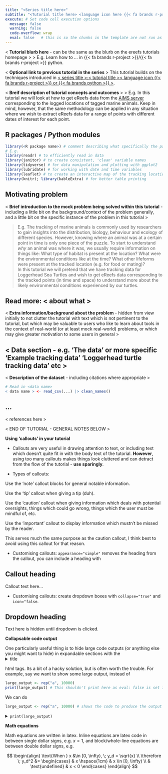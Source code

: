 ---
title: "<Series title here>"
subtitle: "<Tutorial title here> <language icon here {{< fa brands r-project >}} or {{< fa brands python >}} >"
execute: # Set code cell execution options
  message: false
  warning: false
  code-overflow: wrap
  eval: false   # this is so the chunks in the template are not run as they contain pseudocode explaining what goes where - get rid of this when you start working on a specific tutorial
---

:::{.tutorial-description}
< **Tutorial blurb here** - can be the same as the blurb on the ereefs tutorials homepage >
> E.g. Learn how to ... in {{< fa brands r-project >}}/{{< fa brands r-project >}} python.
:::

:::{.callout-note appearance="simple"}
< **Optional link to previous tutorial in the series** > 
This tutorial builds on the techniques introduced in [< series title >:< tutorial title >< language icon {{< fa brands r-project >}} or {{< fa brands python >}} >](< relative link to .qmd file of previous tutorial >).
:::

< **Breif description of tutorial concepts and outcomes** >
> E.g. In this tutorial we will look at how to get eReefs data from the [AIMS server](http://thredds.ereefs.aims.gov.au/thredds/catalog.html) corresponding to the logged locations of tagged marine animals. Keep in mind, however, that the same methodology can be applied in any situation where we wish to extract eReefs data for a range of points with different dates of interest for each point. 

## R packages / Python modules
```{r RPackages}
library(<R package name>) # comment describing what specifically the package is used for in this tutorial
# E.g. 
library(readr) # to efficiently read in data
library(janitor) # to create consistent, 'clean' variable names
library(tidyverse) # for data manipulation and plotting with ggplot2
library(lubridate) # for working with date and time variables 
library(leaflet) # to create an interactive map of the tracking locations
library(knitr); library(kableExtra) # for better table printing
```

## Motivating problem

< **Brief introduction to the mock problem being solved within this tutorial** - including a little bit on the background/context of the problem generally, and a little bit on the specific instance of the problem in this tutorial >

> E.g. The tracking of marine animals is commonly used by researchers to gain insights into the distribution, biology, behaviour and ecology of different species. However, knowing where an animal was at a certain point in time is only one piece of the puzzle. To start to understand *why* an animal was where it was, we usually require information on things like: What type of habitat is present at the location? What were the environmental conditions like at the time? What other lifeforms were present at the tracked location (e.g. for food or mating)? <br> In this tutorial we will pretend that we have tracking data for Loggerhead Sea Turtles and wish to get eReefs data corresponding to the tracked points (in time and space) to understand more about the likely environmental conditions experienced by our turtles. 

:::{.callout-note collapse="true" icon="false"}

# Read more: < about what >

< **Extra information/background about the problem** - hidden from view initially to not clutter the tutorial with text which is not pertinent to the tutorial, but which may be valuable to users who like to learn about tools in the context of real-world (or at least mock real-world) problems, or which may give greater motivation to some users in general >

:::

## < Data section - e.g. 'The data' or more specific 'Example tracking data' 'Loggerhead turtle tracking data' etc >

< **Description of the dataset** - including citations where appropriate >

```{r dataImport}
# Read in <data name>
< data name > <- read_csv(...) |> clean_names()
```


## ...


:::{.refs}

< references here >

:::


< END OF TUTORIAL - GENERAL NOTES BELOW >

**Using 'callouts' in your tutorial**

* Callouts are very useful in drawing attention to text, or including text which doesn't quite fit in with the body text of the tutorial. **However**, using too many callouts makes things look cluttered and can detract from the flow of the tutorial - **use sparingly**.

* Types of callouts:

:::{.callout-note appearance="simple"}
Use the 'note' callout blocks for general notable information.
:::

:::{.callout-tip appearance="simple"}
Use the 'tip' callout when giving a tip (duh).
:::

:::{.callout-caution appearance="simple"}
Use the 'caution' callout when giving information which deals with potential oversights, things which could go wrong, things which the user must be mindful of, etc.
:::

:::{.callout-important appearance="simple"}
Use the 'important' callout to display information which mustn't be missed by the reader.
:::

:::{.callout-warning appearance="simple"}
This serves much the same purpose as the caution callout, I think best to avoid using this callout for that reason.
:::

* Customising callouts: `appearance="simple"` removes the heading from the callout, you can include a heading with

:::{.callout-info}
# Callout heading
Callout text here...
:::

* Customising callouts: create dropdown boxes with `collapse="true"` and `icon="false`.

:::{.callout-note collapse="true" icon="false"}
# Dropdown heading
Text here is hidden until dropdown is clicked.
:::

**Collapsable code output**

One particularly useful thing is to hide large code outputs (or anything else you might want to hide) in expandable sections with the <details><summary>title</summary></details> html tags. Its a bit of a hacky solution, but is often worth the trouble. For example, say we want to show some large output, instead of 

```{r}
large_output <- rep("a", 10000)
print(large_output) # This shouldn't print here as eval: false is set in the yaml header of this document
```

We can do

```{r eval=TRUE}
large_output <- rep("a", 10000) # shows the code to produce the output but does not print
```

<details><summary>`print(large_output)`</summary>

```{r eval=TRUE, echo=FALSE}
print(large_output) # this code block is not shown, only the output (echo=FALSE), though note that the same code is shown in the expandable header (between the summary tags) denoting what code is being run to the user
```

</details>

**Math equations**

Math equations are written in latex. Inline equations are latex code in between single dollar signs, e.g. $x=1$, and block/whole-line equations are between double dollar signs, e.g. 

$$
\begin{align}
\text{When } x &\in [0, \infty), \; y_d = \sqrt{x} \\
\therefore \; y_d^2 &= 
  \begin{cases}
    & x \hspace{1cm}   & x \in [0, \infty) \\
    & \text{undefined} & x < 0
  \end{cases}
\end{align}
$$